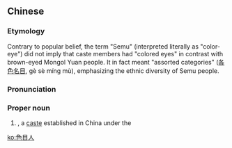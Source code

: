 ==Chinese==
{{zh-forms|type=21}}
{{wikipedia|lang=zh}}

===Etymology===
Contrary to popular belief, the term "Semu" (interpreted literally as "color-eye") did not imply that caste members had "colored eyes" in contrast with brown-eyed Mongol Yuan people. It in fact meant "assorted categories" ([[各色名目]], gè sè míng mù), emphasizing the ethnic diversity of Semu people.

===Pronunciation===
{{zh-pron
|m=Sèmùrén
|cat=pn
}}

===Proper noun===
{{zh-proper noun}}

# {{w|Semu}}, a [[caste]] established in China under the {{w|Yuan Dynasty}}

[[ko:色目人]]